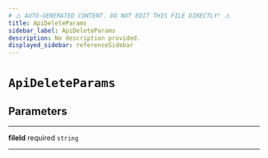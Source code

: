 ```yaml
---
# ⚠️ AUTO-GENERATED CONTENT. DO NOT EDIT THIS FILE DIRECTLY! ⚠️
title: ApiDeleteParams
sidebar_label: ApiDeleteParams
description: No description provided.
displayed_sidebar: referenceSidebar
---
```


# `ApiDeleteParams`

## Parameters

---

**<span className="parameter-name">fileId</span>** <span className="optional-status">required</span> `string`

---
